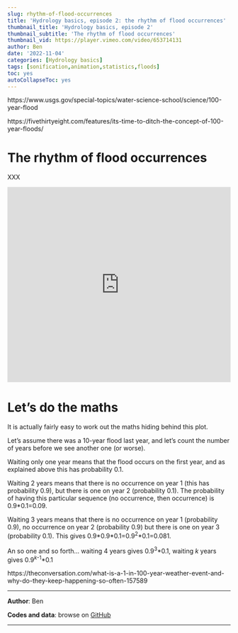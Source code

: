 ---
slug: rhythm-of-flood-occurrences
title: 'Hydrology basics, episode 2: the rhythm of flood occurrences'
thumbnail_title: 'Hydrology basics, episode 2'
thumbnail_subtitle: 'The rhythm of flood occurrences'
thumbnail_vid: https://player.vimeo.com/video/653714131
author: Ben
date: '2022-11-04'
categories: [Hydrology basics]
tags: [sonification,animation,statistics,floods]
toc: yes
autoCollapseToc: yes
---

https://www.usgs.gov/special-topics/water-science-school/science/100-year-flood

https://fivethirtyeight.com/features/its-time-to-ditch-the-concept-of-100-year-floods/


# The rhythm of flood occurrences 

XXX 

<p></p>

<iframe src="https://player.vimeo.com/video/653714131" frameborder="0" width="100%" height="440" allowfullscreen="allowfullscreen"></iframe>

<p></p>

# Let's do the maths

It is actually fairly easy to work out the maths hiding behind this plot. 

Let's assume there was a 10-year flood last year, and let's count the number of years before we see another one (or worse).

Waiting only one year means that the flood occurs on the first year, and as explained above this has probability 0.1.

Waiting 2 years means that there is no occurrence on year 1 (this has probability 0.9), but there is one on year 2 (probability 0.1). The probability of having this particular sequence (no occurrence, then occurrence) is 0.9\*0.1=0.09. 

Waiting 3 years means that there is no occurrence on year 1 (probability 0.9), no occurrence on year 2 (probability 0.9) but there is one on year 3 (probability 0.1). This gives 0.9\*0.9\*0.1=0.9<sup>2</sup>\*0.1=0.081.

An so one and so forth... waiting 4 years gives 0.9<sup>3</sup>\*0.1, waiting *k* years gives 0.9<sup>*k*-1</sup>\*0.1

https://theconversation.com/what-is-a-1-in-100-year-weather-event-and-why-do-they-keep-happening-so-often-157589

---

**Author**: Ben  

**Codes and data**: browse on [GitHub](https://github.com/globXblog/scripts/tree/main/src/rhythm-of-flood-occurrences)

---


